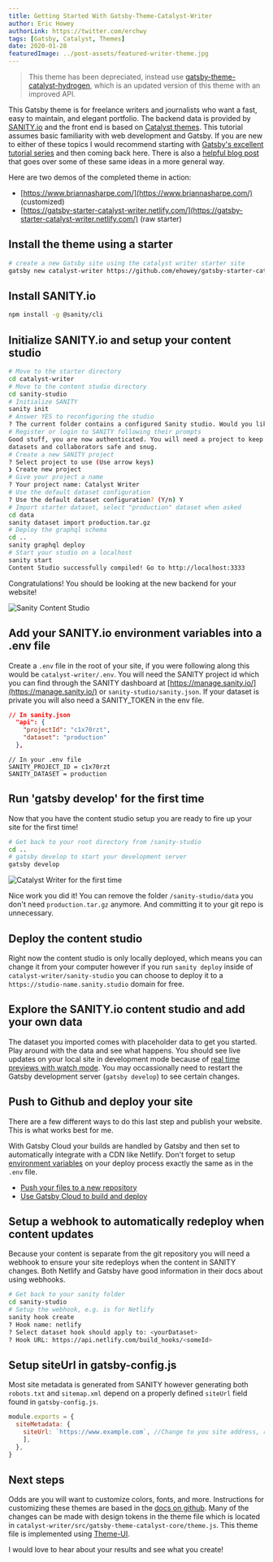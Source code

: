 ```yaml
---
title: Getting Started With Gatsby-Theme-Catalyst-Writer
author: Eric Howey
authorLink: https://twitter.com/erchwy
tags: [Gatsby, Catalyst, Themes]
date: 2020-01-28
featuredImage: ../post-assets/featured-writer-theme.jpg
---
```


> This theme has been depreciated, instead use [gatsby-theme-catalyst-hydrogen](https://www.gatsbycatalyst.com/docs/tutorials/building-a-website-for-a-freelance-writer-using-gatsby-theme-catalyst-hydrogen), which is an updated version of this theme with an improved API.

This Gatsby theme is for freelance writers and journalists who want a fast, easy to maintain, and elegant portfolio. The backend data is provided by [SANITY.io](https://www.sanity.io/) and the front end is based on [Catalyst themes](https://github.com/ehowey/gatsby-theme-catalyst). This tutorial assumes basic familiarity with web development and Gatsby. If you are new to either of these topics I would recommend starting with [Gatsby's excellent tutorial series](https://www.gatsbyjs.org/tutorial/) and then coming back here. There is also a [helpful blog post](https://www.sanity.io/blog/how-to-quickly-set-up-a-gatsby-js-jamstack-website-with-a-headless-cms) that goes over some of these same ideas in a more general way.

Here are two demos of the completed theme in action:

- [https://www.briannasharpe.com/](https://www.briannasharpe.com/) (customized)
- [https://gatsby-starter-catalyst-writer.netlify.com/](https://gatsby-starter-catalyst-writer.netlify.com/) (raw starter)

## Install the theme using a starter

```sh
# create a new Gatsby site using the catalyst writer starter site
gatsby new catalyst-writer https://github.com/ehowey/gatsby-starter-catalyst-writer
```

## Install SANITY.io

```sh
npm install -g @sanity/cli
```

## Initialize SANITY.io and setup your content studio

```sh
# Move to the starter directory
cd catalyst-writer
# Move to the content studio directory
cd sanity-studio
# Initialize SANITY
sanity init
# Answer YES to reconfiguring the studio
? The current folder contains a configured Sanity studio. Would you like to reconfigure it? Y
# Register or login to SANITY following their prompts
Good stuff, you are now authenticated. You will need a project to keep your
datasets and collaborators safe and snug.
# Create a new SANITY project
? Select project to use (Use arrow keys)
❯ Create new project
# Give your project a name
? Your project name: Catalyst Writer
# Use the default dataset configuration
? Use the default dataset configuration? (Y/n) Y
# Import starter dataset, select "production" dataset when asked
cd data
sanity dataset import production.tar.gz
# Deploy the graphql schema
cd ..
sanity graphql deploy
# Start your studio on a localhost
sanity start
Content Studio successfully compiled! Go to http://localhost:3333
```

Congratulations! You should be looking at the new backend for your website!

![Sanity Content Studio](../post-assets/catalyst-writer-1.png "Sanity Content Studio")

## Add your SANITY.io environment variables into a .env file

Create a `.env` file in the root of your site, if you were following along this would be `catalyst-writer/.env`. You will need the SANITY project id which you can find through the SANITY dashboard at [https://manage.sanity.io/](https://manage.sanity.io/) or `sanity-studio/sanity.json`. If your dataset is private you will also need a SANITY_TOKEN in the env file.

```json
// In sanity.json
  "api": {
    "projectId": "c1x70rzt",
    "dataset": "production"
  },
```

```
// In your .env file
SANITY_PROJECT_ID = c1x70rzt
SANITY_DATASET = production
```

## Run 'gatsby develop' for the first time

Now that you have the content studio setup you are ready to fire up your site for the first time!

```sh
# Get back to your root directory from /sanity-studio
cd ..
# gatsby develop to start your development server
gatsby develop
```

![Catalyst Writer for the first time](../post-assets/catalyst-writer-2.png)

Nice work you did it! You can remove the folder `/sanity-studio/data` you don't need `production.tar.gz` anymore. And committing it to your git repo is unnecessary.

## Deploy the content studio

Right now the content studio is only locally deployed, which means you can change it from your computer however if you run `sanity deploy` inside of `catalyst-writer/sanity-studio` you can choose to deploy it to a `https://studio-name.sanity.studio` domain for free.

## Explore the SANITY.io content studio and add your own data

The dataset you imported comes with placeholder data to get you started. Play around with the data and see what happens. You should see live updates on your local site in development mode because of [real time previews with watch mode](https://www.gatsbyjs.org/packages/gatsby-source-sanity/#real-time-content-preview-with-watch-mode). You may occassionally need to restart the Gatsby development server (`gatsby develop`) to see certain changes.

## Push to Github and deploy your site

There are a few different ways to do this last step and publish your website. This is what works best for me.

With Gatsby Cloud your builds are handled by Gatsby and then set to automatically integrate with a CDN like Netlify. Don't forget to setup [environment variables](https://www.gatsbyjs.org/docs/environment-variables/) on your deploy process exactly the same as in the `.env` file.

- [Push your files to a new repository](https://help.github.com/en/github/getting-started-with-github/create-a-repo)
- [Use Gatsby Cloud to build and deploy](https://www.gatsbyjs.com/cloud/)

## Setup a webhook to automatically redeploy when content updates

Because your content is separate from the git repository you will need a webhook to ensure your site redeploys when the content in SANITY changes. Both Netlify and Gatsby have good information in their docs about using webhooks.

```sh
# Get back to your sanity folder
cd sanity-studio
# Setup the webhook, e.g. is for Netlify
sanity hook create
? Hook name: netlify
? Select dataset hook should apply to: <yourDataset>
? Hook URL: https://api.netlify.com/build_hooks/<someId>
```

## Setup siteUrl in gatsby-config.js

Most site metadata is generated from SANITY however generating both `robots.txt` and `sitemap.xml` depend on a properly defined `siteUrl` field found in `gatsby-config.js`.

```js
module.exports = {
  siteMetadata: {
    siteUrl: `https://www.example.com`, //Change to you site address, required for sitemap.xml and robots.txt file among other things
    ],
  },
}
```

## Next steps

Odds are you will want to customize colors, fonts, and more. Instructions for customizing these themes are based in the [docs on github](https://github.com/ehowey/gatsby-theme-catalyst). Many of the changes can be made with design tokens in the theme file which is located in `catalyst-writer/src/gatsby-theme-catalyst-core/theme.js`. This theme file is implemented using [Theme-UI](https://theme-ui.com/).

I would love to hear about your results and see what you create!

```

```
